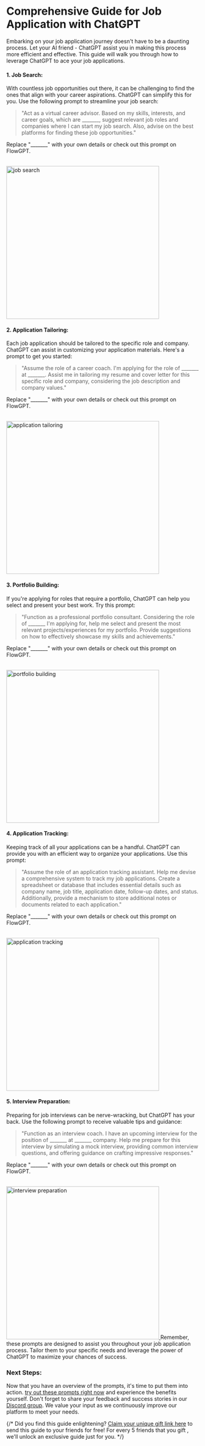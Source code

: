 # Comprehensive Guide for Job Application with ChatGPT


Embarking on your job application journey doesn't have to be a daunting process. Let your AI friend - ChatGPT assist you in making this process more efficient and effective. This guide will walk you through how to leverage ChatGPT to ace your job applications.
#### 1. Job Search:
With countless job opportunities out there, it can be challenging to find the ones that align with your career aspirations. ChatGPT can simplify this for you. Use the following prompt to streamline your job search:
> "Act as a virtual career advisor. Based on my skills, interests, and career goals, which are _______, suggest relevant job roles and companies where I can start my job search. Also, advise on the best platforms for finding these job opportunities."

Replace "_______" with your own details or check out this prompt on FlowGPT.

<br/> 
<a 
target="_blank" 
href='https://flowgpt.com/prompt/88gbaGojT87MV12nkAs-3'> 
<img 
src="/promptCard/3.apply/apply1.png" alt="job search" title="job search" width="400" style={{borderRadius:"16px" }} /> 
</a>

#### 2. Application Tailoring:
Each job application should be tailored to the specific role and company. ChatGPT can assist in customizing your application materials. Here's a prompt to get you started:
> "Assume the role of a career coach. I'm applying for the role of _______ at _______. Assist me in tailoring my resume and cover letter for this specific role and company, considering the job description and company values."

Replace "_______" with your own details or check out this prompt on FlowGPT.

<br/> 
<a 
target="_blank" 
href='https://flowgpt.com/prompt/LHVVl8_SdMAeGIWcWlg2A'> 
<img 
src="/promptCard/3.apply/apply2.png" alt="application tailoring" title="application tailoring" width="400" style={{borderRadius:"16px" }} /> 
</a>

#### 3. Portfolio Building:
If you're applying for roles that require a portfolio, ChatGPT can help you select and present your best work. Try this prompt:

> "Function as a professional portfolio consultant. Considering the role of _______ I'm applying for, help me select and present the most relevant projects/experiences for my portfolio. Provide suggestions on how to effectively showcase my skills and achievements."

Replace "_______" with your own details or check out this prompt on FlowGPT.

<br/> 
<a 
target="_blank" 
href='https://flowgpt.com/prompt/2z5DXArehLTCnZSzBZyzY'> 
<img 
src="/promptCard/3.apply/apply3.png " alt="portfolio building" title="portfolio building" width="400" style={{borderRadius:"16px" }} /> 
</a>

#### 4. Application Tracking:
Keeping track of all your applications can be a handful. ChatGPT can provide you with an efficient way to organize your applications. Use this prompt:

> "Assume the role of an application tracking assistant. Help me devise a comprehensive system to track my job applications. Create a spreadsheet or database that includes essential details such as company name, job title, application date, follow-up dates, and status. Additionally, provide a mechanism to store additional notes or documents related to each application."

Replace "_______" with your own details or check out this prompt on FlowGPT.

<br/> 
<a 
target="_blank" 
href='https://flowgpt.com/prompt/8h2IaXjM84K2dxMOx53Hx'> 
<img 
src="/promptCard/3.apply/apply4.png " alt="application tracking" title="application tracking" width="400" style={{borderRadius:"16px" }} /> 
</a>

#### 5. Interview Preparation:
Preparing for job interviews can be nerve-wracking, but ChatGPT has your back. Use the following prompt to receive valuable tips and guidance:

> "Function as an interview coach. I have an upcoming interview for the position of _______ at _______ company. Help me prepare for this interview by simulating a mock interview, providing common interview questions, and offering guidance on crafting impressive responses."

Replace "_______" with your own details or check out this prompt on FlowGPT.

<br/> 
<a 
target="_blank" 
href='https://flowgpt.com/prompt/GdbmF28NF4MoPRdQGzX6Z'> 
<img 
src="/promptCard/3.apply/apply5.png " alt="interview preparation" title="interview preparation" width="400" style={{borderRadius:"16px" }} /> 
</a>
Remember, these prompts are designed to assist you throughout your job application process. Tailor them to your specific needs and leverage the power of ChatGPT to maximize your chances of success.

### Next Steps:
Now that you have an overview of the prompts, it's time to put them into action. [try out these prompts right now](https://flowgpt.com) and experience the benefits yourself. Don't forget to share your feedback and success stories in our [Discord group](https://discord.gg/EuYSg52q4Q). We value your input as we continuously improve our platform to meet your needs.

{/* Did you find this guide enlightening? [Claim your unique gift link here](https://flowgpt.referral-factory.com/frkDh8/join) to send this guide to your friends for free! For every 5 friends that you gift , we'll unlock an exclusive guide just for you. */}
